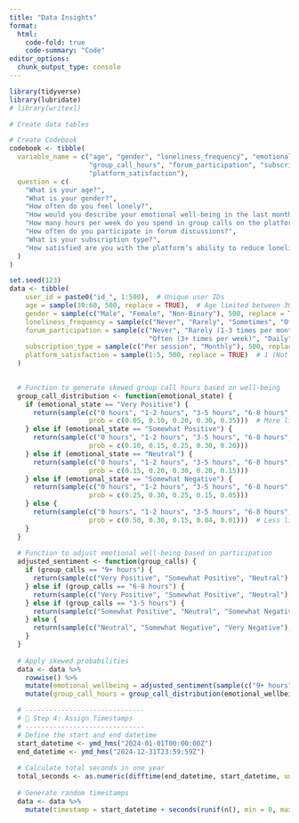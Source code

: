 ```yaml
---
title: "Data Insights"
format: 
  html:
    code-fold: true
    code-summary: "Code"
editor_options: 
  chunk_output_type: console
---
```


```r
library(tidyverse)
library(lubridate)
# library(writexl)
```
  
```r
# Create data tables

# Create Codebook
codebook <- tibble(
  variable_name = c("age", "gender", "loneliness_frequency", "emotional_wellbeing",
                    "group_call_hours", "forum_participation", "subscription_type",
                    "platform_satisfaction"),
  question = c(
    "What is your age?",
    "What is your gender?",
    "How often do you feel lonely?",
    "How would you describe your emotional well-being in the last month?",
    "How many hours per week do you spend in group calls on the platform?",
    "How often do you participate in forum discussions?",
    "What is your subscription type?",
    "How satisfied are you with the platform’s ability to reduce loneliness?"
  )
)

set.seed(123)
data <- tibble(
    user_id = paste0("id_", 1:500),  # Unique user IDs
    age = sample(30:60, 500, replace = TRUE),  # Age limited between 30-60 years old
    gender = sample(c("Male", "Female", "Non-Binary"), 500, replace = TRUE),
    loneliness_frequency = sample(c("Never", "Rarely", "Sometimes", "Often", "Always"), 500, replace = TRUE),
    forum_participation = sample(c("Never", "Rarely (1-3 times per month)", "Sometimes (1-2 times per week)", 
                                   "Often (3+ times per week)", "Daily"), 500, replace = TRUE),
    subscription_type = sample(c("Per session", "Monthly"), 500, replace = TRUE),
    platform_satisfaction = sample(1:5, 500, replace = TRUE)  # 1 (Not at all) to 5 (Extremely)
  )
  
```

```r
  
  # Function to generate skewed group call hours based on well-being
  group_call_distribution <- function(emotional_state) {
    if (emotional_state == "Very Positive") {
      return(sample(c("0 hours", "1-2 hours", "3-5 hours", "6-8 hours", "9+ hours"), 1,
                    prob = c(0.05, 0.10, 0.20, 0.30, 0.35)))  # More likely to participate
    } else if (emotional_state == "Somewhat Positive") {
      return(sample(c("0 hours", "1-2 hours", "3-5 hours", "6-8 hours", "9+ hours"), 1,
                    prob = c(0.10, 0.15, 0.25, 0.30, 0.20)))
    } else if (emotional_state == "Neutral") {
      return(sample(c("0 hours", "1-2 hours", "3-5 hours", "6-8 hours", "9+ hours"), 1,
                    prob = c(0.15, 0.20, 0.30, 0.20, 0.15)))
    } else if (emotional_state == "Somewhat Negative") {
      return(sample(c("0 hours", "1-2 hours", "3-5 hours", "6-8 hours", "9+ hours"), 1,
                    prob = c(0.25, 0.30, 0.25, 0.15, 0.05)))
    } else {
      return(sample(c("0 hours", "1-2 hours", "3-5 hours", "6-8 hours", "9+ hours"), 1,
                    prob = c(0.50, 0.30, 0.15, 0.04, 0.01)))  # Less likely to participate
    }
  }
  
  # Function to adjust emotional well-being based on participation
  adjusted_sentiment <- function(group_calls) {
    if (group_calls == "9+ hours") {
      return(sample(c("Very Positive", "Somewhat Positive", "Neutral"), 1, prob = c(0.60, 0.30, 0.10)))
    } else if (group_calls == "6-8 hours") {
      return(sample(c("Very Positive", "Somewhat Positive", "Neutral"), 1, prob = c(0.50, 0.35, 0.15)))
    } else if (group_calls == "3-5 hours") {
      return(sample(c("Somewhat Positive", "Neutral", "Somewhat Negative"), 1, prob = c(0.40, 0.40, 0.20)))
    } else {
      return(sample(c("Neutral", "Somewhat Negative", "Very Negative"), 1, prob = c(0.30, 0.50, 0.20)))
    }
  }
  
  # Apply skewed probabilities
  data <- data %>%
    rowwise() %>%
    mutate(emotional_wellbeing = adjusted_sentiment(sample(c("9+ hours", "6-8 hours", "3-5 hours", "1-2 hours", "0 hours"), 1))) %>%
    mutate(group_call_hours = group_call_distribution(emotional_wellbeing))
```

```r

  # ------------------------------
  # 📌 Step 4: Assign Timestamps
  # ------------------------------
  # Define the start and end datetime
  start_datetime <- ymd_hms("2024-01-01T00:00:00Z")
  end_datetime <- ymd_hms("2024-12-31T23:59:59Z")
  
  # Calculate total seconds in one year
  total_seconds <- as.numeric(difftime(end_datetime, start_datetime, units = "secs"))
  
  # Generate random timestamps
  data <- data %>%
    mutate(timestamp = start_datetime + seconds(runif(n(), min = 0, max = total_seconds)))
```


  

